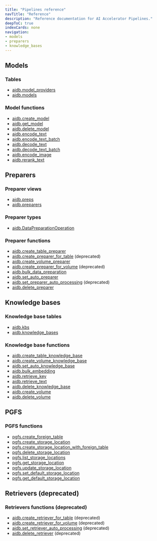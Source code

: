 ```yaml
---
title: "Pipelines reference"
navTitle: "Reference"
description: "Reference documentation for AI Accelerator Pipelines."
deepToC: true
indexCards: none
navigation:
- models
- preparers
- knowledge_bases
---
```


## Models

### Tables

* [aidb.model_providers](models#aidbmodel_providers)
* [aidb.models](models#aidbmodels)

### Model functions
* [aidb.create_model](models#aidbcreate_model)
* [aidb.get_model](models#aidbget_model)
* [aidb.delete_model](models#aidbdelete_model)
* [aidb.encode_text](models#aidbencode_text)
* [aidb.encode_text_batch](models#aidbencode_text_batch)
* [aidb.decode_text](models#aidbdecode_text)
* [aidb.decode_text_batch](models#aidbdecode_text_batch)
* [aidb.encode_image](models#aidbencode_image)
* [aidb.rerank_text](models#aidbrerank_text)

## Preparers

### Preparer views

* [aidb.preps](preparers#aidbpreparers)
* [aidb.preparers](preparers#aidbpreparers)

### Preparer types

* [aidb.DataPreparationOperation](preparers#aidbdatapreparationoperation)

### Preparer functions

* [aidb.create_table_preparer](preparers#aidbcreate_table_preparer)
* [aidb.create_preparer_for_table](preparers#aidbcreate_preparer_for_table-deprecated) (deprecated)
* [aidb.create_volume_preparer](preparers#aidbcreate_volume_preparer)
* [aidb.create_preparer_for_volume](preparers#aidbcreate_preparer_for_volume-deprecated) (deprecated)
* [aidb.bulk_data_preparation](preparers#aidbbulk_data_preparation)
* [aidb.set_auto_preparer](preparers#aidbset_auto_preparer)
* [aidb.set_preparer_auto_processing](preparers#aidbset_preparer_auto_processing-deprecated) (deprecated)
* [aidb.delete_preparer](preparers#aidbdelete_preparer)

## Knowledge bases

### Knowledge base tables

* [aidb.kbs](knowledge_bases#aidbknowledge_bases)
* [aidb.knowledge_bases](knowledge_bases#aidbknowledge_bases)

### Knowledge base functions

* [aidb.create_table_knowledge_base](knowledge_bases#aidbcreate_table_knowledge_base)
* [aidb.create_volume_knowledge_base](knowledge_bases#aidbcreate_volume_knowledge_base)
* [aidb.set_auto_knowledge_base](knowledge_bases#aidbset_auto_knowledge_base)
* [aidb.bulk_embedding](knowledge_bases#aidbbulk_embedding)
* [aidb.retrieve_key](knowledge_bases#aidbretrieve_key)
* [aidb.retrieve_text](knowledge_bases#aidbretrieve_text)
* [aidb.delete_knowledge_base](knowledge_bases#aidbdelete_knowledge_base)
* [aidb.create_volume](knowledge_bases#aidbcreate_volume)
* [aidb.delete_volume](knowledge_bases#aidbdelete_volume)

## PGFS

### PGFS functions

* [pgfs.create_foreign_table](pgfs#pgfscreate_foreign_table)
* [pgfs.create_storage_location](pgfs#pgfscreate_storage_location)
* [pgfs.create_storage_location_with_foreign_table](pgfs#pgfscreate_storage_location_with_foreign_table)
* [pgfs.delete_storage_location](pgfs#pgfsdelete_storage_location)
* [pgfs.list_storage_locations](pgfs#pgfslist_storage_locations)
* [pgfs.get_storage_location](pgfs#pgfsget_storage_location)
* [pgfs.update_storage_location](pgfs#pgfsupdate_storage_location)
* [pgfs.set_default_storage_location](pgfs#pgfsset_default_storage_location)
* [pgfs.get_default_storage_location](pgfs#pgfsget_default_storage_location)

## Retrievers (deprecated)

### Retrievers functions (deprecated)

* [aidb.create_retriever_for_table](retrievers#aidbcreate_retriever_for_table-deprecated) (deprecated)
* [aidb.create_retriever_for_volume](retrievers#aidbcreate_retriever_for_volume-deprecated) (deprecated)
* [aidb.set_retriever_auto_processing](retrievers#aidbset_retriever_auto_processing-deprecated) (deprecated)
* [aidb.delete_retriever](retrievers#aidbdelete_retriever-deprecated) (deprecated)
